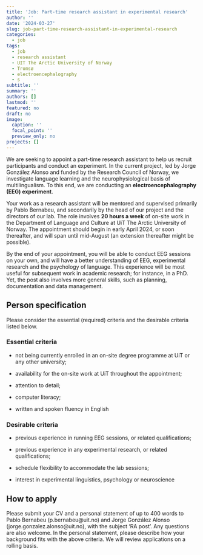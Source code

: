 ```yaml
---
title: 'Job: Part-time research assistant in experimental research'
author: ''
date: '2024-03-27'
slug: job-part-time-research-assistant-in-experimental-research
categories:
  - job
tags:
  - job
  - research assistant
  - UIT The Arctic University of Norway
  - Tromsø
  - electroencephalography
  - s
subtitle: ''
summary: ''
authors: []
lastmod: ''
featured: no
draft: no
image:
  caption: ''
  focal_point: ''
  preview_only: no
projects: []
---
```



We are seeking to appoint a part-time research assistant to help us recruit participants and conduct an experiment. In the current project, led by Jorge González Alonso and funded by the Research Council of Norway, we investigate language learning and the neurophysiological basis of multilingualism. To this end, we are conducting an **electroencephalography (EEG) experiment**.

Your work as a research assistant will be mentored and supervised primarily by Pablo Bernabeu, and secondarily by the head of our project and the directors of our lab. The role involves **20 hours a week** of on-site work in the Department of Language and Culture at UiT The Arctic University of Norway. The appointment should begin in early April 2024, or soon thereafter, and will span until mid-August (an extension thereafter might be possible).

By the end of your appointment, you will be able to conduct EEG sessions on your own, and will have a better understanding of EEG, experimental research and the psychology of language. This experience will be most useful for subsequent work in academic research; for instance, in a PhD. Yet, the post also involves more general skills, such as planning, documentation and data management.

## Person specification

Please consider the essential (required) criteria and the desirable criteria listed below.

### Essential criteria

-	not being currently enrolled in an on-site degree programme at UiT or any other university;

-	availability for the on-site work at UiT throughout the appointment;

-	attention to detail;

-	computer literacy;

-	written and spoken fluency in English

### Desirable criteria

-	previous experience in running EEG sessions, or related qualifications;

-	previous experience in any experimental research, or related qualifications;

-	schedule flexibility to accommodate the lab sessions;

-	interest in experimental linguistics, psychology or neuroscience

## How to apply 

Please submit your CV and a personal statement of up to 400 words to Pablo Bernabeu (p.bernabeu@uit.no) and Jorge González Alonso (jorge.gonzalez.alonso@uit.no), with the subject  ‘RA post’. Any questions are also welcome. In the personal statement, please describe how your background fits with the above criteria. We will review applications on a rolling basis. 


